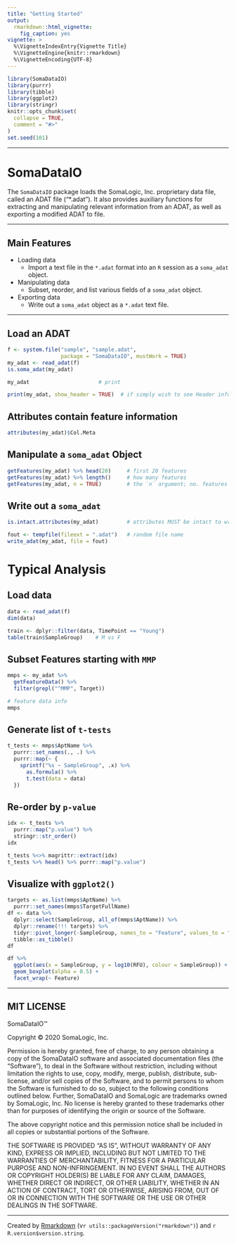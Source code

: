 ```yaml
---
title: "Getting Started"
output:
  rmarkdown::html_vignette:
    fig_caption: yes
vignette: >
  %\VignetteIndexEntry{Vignette Title}
  %\VignetteEngine{knitr::rmarkdown}
  %\VignetteEncoding{UTF-8}
---
```


```r
library(SomaDataIO)
library(purrr)
library(tibble)
library(ggplot2)
library(stringr)
knitr::opts_chunk$set(
  collapse = TRUE,
  comment = "#>"
)
set.seed(101)
```


-------------------------

# SomaDataIO

The `SomaDataIO` package loads the SomaLogic, Inc. proprietary 
data file, called an ADAT file ("\*.adat"). It also provides auxiliary 
functions for extracting and manipulating relevant information from an 
ADAT, as well as exporting a modified ADAT to file.


-------------------------

## Main Features

* Loading data
    + Import a text file in the `*.adat` format into an `R` session
      as a `soma_adat` object.
* Manipulating data
    + Subset, reorder, and list various fields of a `soma_adat` object.
* Exporting data
    + Write out a `soma_adat` object as a `*.adat` text file.


----------------------


## Load an ADAT
```r
f <- system.file("sample", "sample.adat",
                 package = "SomaDataIO", mustWork = TRUE)
my_adat <- read_adat(f)
is.soma_adat(my_adat)

my_adat                      # print

print(my_adat, show_header = TRUE)  # if simply wish to see Header info, no features
```


## Attributes contain feature information
```r
attributes(my_adat)$Col.Meta
```


## Manipulate a `soma_adat` Object
```r
getFeatures(my_adat) %>% head(20)     # first 20 features
getFeatures(my_adat) %>% length()     # how many features
getFeatures(my_adat, n = TRUE)        # the `n` argument; no. features
```


## Write out a `soma_adat`
```r
is.intact.attributes(my_adat)         # attributes MUST be intact to write

fout <- tempfile(fileext = ".adat")   # random file name
write_adat(my_adat, file = fout)
```


# Typical Analysis
## Load data
```r
data <- read_adat(f)
dim(data)

train <- dplyr::filter(data, TimePoint == "Young")
table(train$SampleGroup)    # M vs F
```

## Subset Features starting with `MMP`
```r
mmps <- my_adat %>% 
  getFeatureData() %>% 
  filter(grepl("^MMP", Target))

# feature data info
mmps  
```

## Generate list of `t-tests`
```r
t_tests <- mmps$AptName %>% 
  purrr::set_names(., .) %>% 
  purrr::map(~ {
    sprintf("%s ~ SampleGroup", .x) %>% 
      as.formula() %>% 
      t.test(data = data)
  })
```

## Re-order by `p-value`
```r
idx <- t_tests %>% 
  purrr::map("p.value") %>% 
  stringr::str_order()
idx

t_tests %<>% magrittr::extract(idx)
t_tests %>% head() %>% purrr::map("p.value")
```

## Visualize with `ggplot2()`
```r
targets <- as.list(mmps$AptName) %>%
  purrr::set_names(mmps$TargetFullName)
df <- data %>% 
  dplyr::select(SampleGroup, all_of(mmps$AptName)) %>% 
  dplyr::rename(!!! targets) %>% 
  tidyr::pivot_longer(-SampleGroup, names_to = "Feature", values_to = "RFU") %>% 
  tibble::as_tibble()
df

df %>% 
  ggplot(aes(x = SampleGroup, y = log10(RFU), colour = SampleGroup)) +
  geom_boxplot(alpha = 0.5) +
  facet_wrap(~ Feature)
```



-----------------------------


## MIT LICENSE

SomaDataIO™

Copyright © 2020 SomaLogic, Inc.

Permission is hereby granted, free of charge, to any person obtaining
a copy of the SomaDataIO software and associated documentation files
(the "Software"), to deal in the Software without restriction,
including without limitation the rights to use, copy, modify, merge,
publish, distribute, sub-license, and/or sell copies of the Software,
and to permit persons to whom the Software is furnished to do so,
subject to the following conditions outlined below.  Further,
SomaDataIO and SomaLogic are trademarks owned by SomaLogic, Inc.  No
license is hereby granted to these trademarks other than for purposes
of identifying the origin or source of the Software.

The above copyright notice and this permission notice shall be
included in all copies or substantial portions of the Software.

THE SOFTWARE IS PROVIDED "AS IS", WITHOUT WARRANTY OF ANY KIND,
EXPRESS OR IMPLIED, INCLUDING BUT NOT LIMITED TO THE WARRANTIES OF
MERCHANTABILITY, FITNESS FOR A PARTICULAR PURPOSE AND NON-INFRINGEMENT.
IN NO EVENT SHALL THE AUTHORS OR COPYRIGHT HOLDER(S) BE LIABLE FOR
ANY CLAIM, DAMAGES, WHETHER DIRECT OR INDIRECT, OR OTHER LIABILITY,
WHETHER IN AN ACTION OF CONTRACT, TORT OR OTHERWISE, ARISING FROM,
OUT OF OR IN CONNECTION WITH THE SOFTWARE OR THE USE OR OTHER DEALINGS
IN THE SOFTWARE.


-----------------------------

Created by [Rmarkdown](https://github.com/rstudio/rmarkdown)
(v`r utils::packageVersion("rmarkdown")`) and `r R.version$version.string`.

